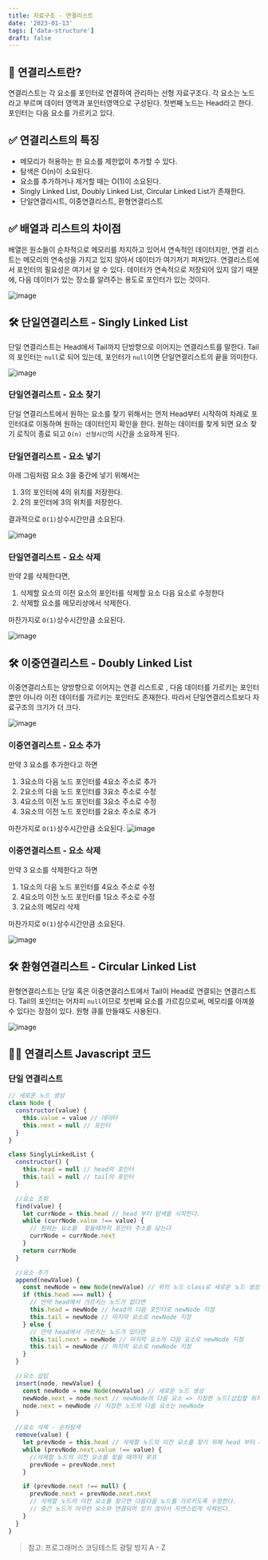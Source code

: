```yaml
---
title: 자료구조 - 연결리스트
date: '2023-01-13'
tags: ['data-structure']
draft: false
---
```


## 🤔 연결리스트란?

연결리스트는 각 요소를 포인터로 연결하여 관리하는 선형 자료구조다.
각 요소는 노드라고 부르며 데이터 영역과 포인터영역으로 구성된다.
첫번째 노드는 Head라고 한다. 포인터는 다음 요소를 가르키고 있다.

## ✅ 연결리스트의 특징

- 메모리가 허용하는 한 요소를 제한없이 추가할 수 있다.
- 탐색은 O(n)이 소요된다.
- 요소를 추가하거나 제거할 때는 O(1)이 소요된다.
- Singly Linked List, Doubly Linked List, Circular Linked List가 존재한다.
- 단일연결리시트, 이중연결리스트, 환형연결리스트

## ✅ 배열과 리스트의 차이점

배열은 원소들이 순차적으로 메모리를 차지하고 있어서 연속적인 데이터지만, 연결 리스트는 메모리의 연속성을 가지고 있지 않아서 데이터가 여기저기 퍼져있다. 연결리스트에서 포인터의 필요성은 여기서 알 수 있다. 데이터가 연속적으로 저장되어 있지 않기 때문에, 다음 데이터가 있는 장소를 알려주는 용도로 포인터가 있는 것이다.

![image](https://user-images.githubusercontent.com/72537762/212266309-4ce35a8f-f2f6-4be4-b0e1-07052119e793.png)

## 🛠 단일연결리스트 - Singly Linked List

단일 연결리스트는 Head에서 Tail까지 단방향으로 이어지는 연결리스트를 말한다.
Tail의 포인터는 `null`로 되어 있는데, 포인터가 `null`이면 단일연결리스트의 끝을 의미한다.

![image](https://user-images.githubusercontent.com/72537762/212267525-7de17209-74ed-4856-a7d3-01f79b792ec0.png)

### 단일연결리스트 - 요소 찾기

단일 연결리스트에서 원하는 요소를 찾기 위해서는 먼저 Head부터 시작하여 차례로 포인터대로 이동하며 원하는 데이터인지 확인을 한다. 원하는 데이터를 찾게 되면 요소 찾기 로직이 종료 되고 `O(n) 선형시간`의 시간을 소요하게 된다.

### 단일연결리스트 - 요소 넣기

아래 그림처럼 요소 3을 중간에 넣기 위해서는

1. 3의 포인터에 4의 위치를 저장한다.
2. 2의 포인터에 3의 위치를 저장한다.

결과적으로 `O(1)`상수시간만큼 소요된다.

![image](https://user-images.githubusercontent.com/72537762/212268573-7ba73ef3-152a-46c8-8953-36a84206a467.png)

### 단일연결리스트 - 요소 삭제

만약 2를 삭제한다면,

1. 삭제할 요소의 이전 요소의 포인터를 삭제할 요소 다음 요소로 수정한다
2. 삭제할 요소를 메모리상에서 삭제한다.

마찬가지로 `O(1)`상수시간만큼 소요된다.

![image](https://user-images.githubusercontent.com/72537762/212268805-72f5da09-9740-407b-b79a-08ef98cbe4ec.png)

## 🛠 이중연결리스트 - Doubly Linked List

이중연결리스트는 양방향으로 이어지는 연결 리스트로 , 다음 데이터를 가르키는 포인터 뿐만 아니라 이전 데이터를 가르키는 포인터도 존재한다. 따라서 단일연결리스트보다 자료구조의 크기가 더 크다.

![image](https://user-images.githubusercontent.com/72537762/212269372-08ea4368-a8a2-40ab-8057-caf9b6bf27fa.png)

### 이중연결리스트 - 요소 추가

만약 3 요소를 추가한다고 하면

1. 3요소의 다음 노드 포인터를 4요소 주소로 추가
2. 2요소의 다음 노드 포인터를 3요소 주소로 수정
3. 4요소의 이전 노드 포인터를 3요소 주소로 수정
4. 3요소의 이전 노드 포인터를 2요소 주소로 추가

마찬가지로 `O(1)`상수시간만큼 소요된다.
![image](https://user-images.githubusercontent.com/72537762/212269554-5b225d1e-21bf-4c9b-a495-4d07d99115c1.png)

### 이중연결리스트 - 요소 삭제

만약 3 요소를 삭제한다고 하면

1. 1요소의 다음 노드 포인터를 4요소 주소로 수정
2. 4요소의 이전 노드 포인터를 1요소 주소로 수정
3. 2요소의 메모리 삭제

마찬가지로 `O(1)`상수시간만큼 소요된다.

![image](https://user-images.githubusercontent.com/72537762/212270199-93c793ef-9cc6-4269-b633-d3423870620c.png)

## 🛠 환형연결리스트 - Circular Linked List

환형연결리스트는 단일 혹은 이중연결리스트에서 Tail이 Head로 연결되는 연결리스트다.
Tail의 포인터는 어차피 `null`이므로 첫번째 요소를 가르킴으로써, 메모리를 아껴쓸 수 있다는 장점이 있다.
원형 큐를 만들때도 사용된다.

![image](https://user-images.githubusercontent.com/72537762/212270598-aab5ae06-e75e-41f2-a592-a02461b8ec83.png)

## 🧑‍💻 연결리스트 Javascript 코드

### 단일 연결리스트

```javascript
// 새로운 노드 생성
class Node {
  constructor(value) {
    this.value = value // 데이터
    this.next = null // 포인터
  }
}

class SinglyLinkedList {
  constructor() {
    this.head = null // head의 포인터
    this.tail = null // tail의 포인터
  }

  //요소 조회
  find(value) {
    let currNode = this.head // head 부터 탐색을 시작한다.
    while (currNode.value !== value) {
      // 원하는 요소를  찾을때까지 포인터 주소를 담는다
      currNode = currNode.next
    }
    return currNode
  }

  //요소 추가
  append(newValue) {
    const newNode = new Node(newValue) // 위의 노드 class로 새로운 노드 생성
    if (this.head === null) {
      // 만약 head에서 가르키는 노드가 없다면
      this.head = newNode // head의 다음 포인터로 newNode 지정
      this.tail = newNode // 마지막 요소로 newNode 지정
    } else {
      // 만약 head에서 가르키는 노드가 있다면
      this.tail.next = newNode // 마지막 요소의 다음 요소로 newNode 지정
      this.tail = newNode // 마지막 요소로 newNode 지정
    }
  }

  //요소 삽입
  insert(node, newValue) {
    const newNode = new Node(newValue) // 새로운 노드 생성
    newNode.next = node.next // newNode의 다음 요소 => 지정한 노드(삽입할 위치 이전 요소)의 다음요소
    node.next = newNode // 지정한 노드의 다음 요소는 newNode
  }

  //요소 삭제 - 순차탐색
  remove(value) {
    let prevNode = this.head // 삭제할 노드의 이전 요소를 찾기 위해 head 부터 시작
    while (prevNode.next.value !== value) {
      //삭제할 노드의 이전 요소를 찾을 때까지 루프
      prevNode = prevNode.next
    }

    if (prevNode.next !== null) {
      prevNode.next = prevNode.next.next
      // 삭제할 노드의 이전 요소를 찾으면 다음다음 노드를 가르키도록 수정한다.
      // 중간 노드가 아무런 요소와 연결되어 있지 않아서 자연스럽게 삭제된다.
    }
  }
}
```

> 참고: 프로그래머스 코딩테스트 광탈 방지 A - Z
